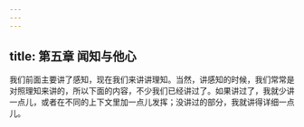 ```yaml
---
---
---
```

title: 第五章 闻知与他心
---







我们前面主要讲了感知，现在我们来讲讲理知。当然，讲感知的时候，我们常常是对照理知来讲的，所以下面的内容，不少我们已经讲过了。如果讲过了，我就少讲一点儿，或者在不同的上下文里加一点儿发挥；没讲过的部分，我就讲得详细一点儿。